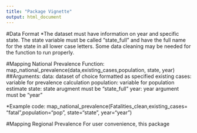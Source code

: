 ```yaml
---
title: "Package Vignette"
output: html_document
---
```


#Data Format
*The dataset must have information on year and specific state. The state variable must be called "state_full" and have the full name for the state in all lower case letters. Some data cleaning may be needed for the function to run properly. 

#Mapping National Prevalence 
Function: map_national_prevalence(data,existing_cases,population, state, year)
##Arguments: 
data: dataset of choice formatted as specified
existing cases: variable for prevalence calculation 
population: variable for population estimate
state: state arugment must be "state_full"
year: year argument must be "year"

*Example code: 
map_national_prevalence(Fatalities_clean,existing_cases= "fatal",population="pop", state="state", year="year")

#Mapping Regional Prevalence
For user convenience, this package